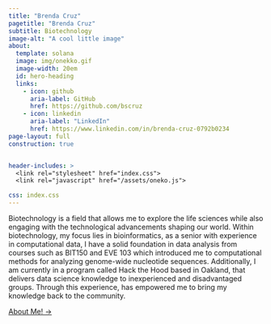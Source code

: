 ```yaml
---
title: "Brenda Cruz"
pagetitle: "Brenda Cruz"
subtitle: Biotechnology
image-alt: "A cool little image"
about:
  template: solana
  image: img/onekko.gif
  image-width: 20em
  id: hero-heading
  links:
    - icon: github
      aria-label: GitHub
      href: https://github.com/bscruz
    - icon: linkedin
      aria-label: "LinkedIn"
      href: https://www.linkedin.com/in/brenda-cruz-0792b0234
page-layout: full
construction: true


header-includes: >
  <link rel="stylesheet" href="index.css">
  <link rel="javascript" href="/assets/oneko.js">

css: index.css
---
```


::: {#hero-heading}
Biotechnology is a field that allows me to explore the life sciences while also engaging with the technological advancements shaping our world. Within biotechnology, my focus lies in bioinformatics, as a senior with experience in computational data, I have a solid foundation in data analysis from courses such as BIT150 and EVE 103 which introduced me to computational methods for analyzing genome-wide nucleotide sequences. Additionally, I am currently in a program called Hack the Hood based in Oakland, that delivers data science knowledge to inexperienced and disadvantaged groups. Through this experience, has empowered me to bring my knowledge back to the community.

[About Me! →](/about.qmd){.about-links .subtitle}
:::


```{=html}
<script async src="https://bscruz.github.io/Bcruz/assets/oneko.js"></script>
```
